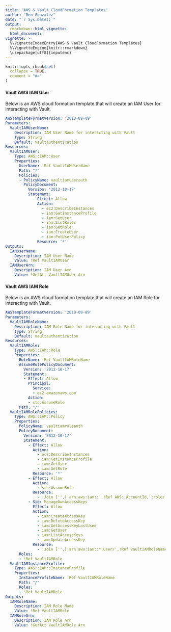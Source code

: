 ```yaml
---
title: "AWS & Vault CloudFormation Templates"
author: "Ben Gonzalez"
date: "`r Sys.Date()`"
output: 
  rmarkdown::html_vignette:
  html_document:
vignette: >
  %\VignetteIndexEntry{AWS & Vault CloudFormation Templates}
  %\VignetteEngine{knitr::rmarkdown}
  \usepackage[utf8]{inputenc}  
---
```


```r
knitr::opts_chunk$set(
  collapse = TRUE,
  comment = "#>"
)
```


#### Vault AWS IAM User

Below is an AWS cloud formation template that will create an IAM User for interacting with Vault.

```yaml
AWSTemplateFormatVersion: '2010-09-09'
Parameters:
  VaultIAMUserName:
    Description: IAM User Name for interacting with Vault
    Type: String
    Default: vaultauthentication
Resources:
  VaultIAMUser:
    Type: AWS::IAM::User
    Properties:
      UserName: !Ref VaultIAMUserName
      Path: "/"
      Policies:
      - PolicyName: vaultiamuserauth
        PolicyDocument:
          Version: '2012-10-17'
          Statement:
            - Effect: Allow
              Action:
                - ec2:DescribeInstances
                - iam:GetInstanceProfile
                - iam:GetUser
                - iam:ListRoles
                - iam:GetRole
                - iam:CreateUser
                - iam:PutUserPolicy
              Resource: '*'
Outputs:
  IAMUserName:
    Description: IAM User Name
    Value: !Ref VaultIAMUser
  IAMUserArn:
    Description: IAM User Arn
    Value: !GetAtt VaultIAMUser.Arn   
```

#### Vault AWS IAM Role

Below is an AWS cloud formation template that will create an IAM Role for interacting with Vault.


```yaml
AWSTemplateFormatVersion: '2010-09-09'
Parameters:
  VaultIAMRoleName:
    Description: IAM Role Name for interacting with Vault
    Type: String
    Default: vaultauthentication
Resources:
  VaultIAMRole:
    Type: AWS::IAM::Role
    Properties:
      RoleName: !Ref VaultIAMRoleName
      AssumeRolePolicyDocument:
        Version: '2012-10-17'
        Statement:
        - Effect: Allow
          Principal:
            Service:
            - ec2.amazonaws.com
          Action:
          - sts:AssumeRole
      Path: "/"
  VaultIAMRolePolicies:
    Type: AWS::IAM::Policy
    Properties:
      PolicyName: vaultiamroleauth
      PolicyDocument:
        Version: '2012-10-17'
        Statement:
          - Effect: Allow
            Action:
              - ec2:DescribeInstances
              - iam:GetInstanceProfile
              - iam:GetUser
              - iam:GetRole
            Resource: '*'
          - Effect: Allow
            Action:
              - sts:AssumeRole
            Resource:
              - !Join ['',['arn:aws:iam::',!Ref AWS::AccountId,':role/',!Ref VaultIAMRoleName]]
          - Sid: ManageOwnAccessKeys
            Effect: Allow
            Action:
              - iam:CreateAccessKey
              - iam:DeleteAccessKey
              - iam:GetAccessKeyLastUsed
              - iam:GetUser
              - iam:ListAccessKeys
              - iam:UpdateAccessKey
            Resource:
              - !Join ['',['arn:aws:iam::*:user/',!Ref VaultIAMRoleName]]
      Roles:
      - !Ref VaultIAMRole
  VaultIAMInstanceProfile:
    Type: AWS::IAM::InstanceProfile
    Properties:
      InstanceProfileName: !Ref VaultIAMRoleName
      Path: "/"
      Roles:
      - !Ref VaultIAMRole
Outputs:
  IAMRoleName:
    Description: IAM Role Name
    Value: !Ref VaultIAMRole
  IAMRoleArn:
    Description: IAM Role Arn
    Value: !GetAtt VaultIAMRole.Arn        
```